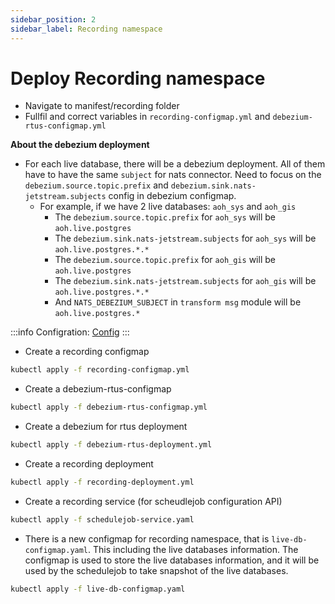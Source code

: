 ```yaml
---
sidebar_position: 2
sidebar_label: Recording namespace
---
```


# Deploy Recording namespace

-   Navigate to manifest/recording folder
-   Fullfil and correct variables in `recording-configmap.yml` and `debezium-rtus-configmap.yml`

**About the debezium deployment**
- For each live database, there will be a debezium deployment. All of them have to have the same `subject` for nats connector. Need to focus on the `debezium.source.topic.prefix` and `debezium.sink.nats-jetstream.subjects` config in debezium configmap.
    - For example, if we have 2 live databases: `aoh_sys` and `aoh_gis`
        - The `debezium.source.topic.prefix` for `aoh_sys` will be `aoh.live.postgres`
        - The `debezium.sink.nats-jetstream.subjects` for `aoh_sys` will be `aoh.live.postgres.*.*`
        - The `debezium.source.topic.prefix` for `aoh_gis` will be `aoh.live.postgres`
        - The `debezium.sink.nats-jetstream.subjects` for `aoh_gis` will be `aoh.live.postgres.*.*`
        - And `NATS_DEBEZIUM_SUBJECT` in `transform msg` module will be `aoh.live.postgres.*`

:::info
Configration: [Config](../configuration/recording.mdx)
:::

-   Create a recording configmap

```bash
kubectl apply -f recording-configmap.yml
```

-   Create a debezium-rtus-configmap

```bash
kubectl apply -f debezium-rtus-configmap.yml
```

-   Create a debezium for rtus deployment

```bash
kubectl apply -f debezium-rtus-deployment.yml
```

-   Create a recording deployment

```bash
kubectl apply -f recording-deployment.yml
```

-   Create a recording service (for scheudlejob configuration API)

```bash
kubectl apply -f schedulejob-service.yaml
```

- There is a new configmap for recording namespace, that is `live-db-configmap.yaml`. This including the live databases information.
The configmap is used to store the live databases information, and it will be used by the schedulejob to take snapshot of the live databases.

```bash
kubectl apply -f live-db-configmap.yaml
```
